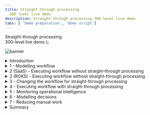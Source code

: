 ```yaml
---
title: Straight-through processing
  300-level live demo
description: Straight-through processing 300-level live demo
tabs: [ 'Demo preparation', 'Demo script']
---
```


  <span>
    Straight-through processing <br/> 300-level live demo
  </span> );

![banner](./images/BA_STP_300_Script_GitHub_banner_8-3-21_short.jpg)

<span id="top"></span>

<details>

<summary>Introduction</summary>
<br/>

Welcome to the straight-through processing demonstration.

<br/>

Today, I will demonstrate how the IBM Cloud Pak for Business Automation supports straight through processing to automate customer refund requests quickly and easily. We’ll take advantage of the Pak’s workflow and decision management features - along with its operational intelligence capabilities - to show how business users can lead the effort to transform customer service. Let’s get started.

<br/>

(Printer-ready PDF of demo script <a href="./300-BA-STP-Demo-Script.pdf" target="_blank" rel="noreferrer">here</a>)

<br/>

**[Go to top](#top)**

</details>

<details>

<summary>1 - Modelling workflow</summary>
<br/>

| **1.1** | **Introduce refund request process without straight-through processing** |
| :--- | :--- |
| **Action** | Show the process diagram for Focus Corp’s refund process without straight-through processing in Process Designer, which you opened during your demo preparation. <br/><br/> ![Step_1_final_screen](./images/Step_1_final_screen_300_600.png) |
| **Narration** | We are looking at the process diagram for Focus Corp’s refund request process. Process diagrams are created in Process Designer. Process Designer is used to implement the refund request process logic. Within this low-code environment, the process diagram will control the execution of each process request. The process diagram adheres to the Business Process Modeling Notation (BPMN). We use drag-and-drop to build the process diagram from the palette on the right. This allows us to model the process steps and flow. From there, you can drill down to complete the implementation and testing of the process application. <br/> <br/> Looking at Focus Corp’s refund request process, customers can initiate returns directly from the company’s portal. Currently, each request is routed to a customer service agent for resolution. |

<br/>

**[Go to top](#top)**

</details>

<details>

<summary>2 (SaaS) - Executing workflow without straight-through processing</summary>
<br/>

| **2.1** | **(SaaS) - Task management and execution** |
| :--- | :--- |
|  | **Note**: This is for **SaaS**. For ROKS, please refer below to **2 (ROKS) - Execute workflow without straight-through processing**. |
| **Action** | Show the **Process Portal** that you have already opened in your preparation |
| **Narration** | We are looking at the task list for the customer service agent. The customer service agent uses the Process Portal to work on their tasks. It is also used to launch processes and view the process dashboards. <br/> <br/> Process Portal is highly customizable to fit your organization's look and feel. The new responsive user interface provides flexibility to get work done anywhere, at any time, on any device type, from a desktop device in the office to a mobile device at home or at a customer site. It can be configured through a set of configuration options without having to customize the Process Portal application itself. <br/> <br/> Process Portal has a robust search capability. You can create a customized task list, for example, with specific business data, by saving task-based searches for later use. <br/> <br/> Customer service agents use the task list to organize and work on the tasks assigned to them. Our agent received a new investigation task. |
| **Action** | Click on any **Refund Investigation** task <br/><br/> ![Step_2.1_SaaS_actions_1-2](./images/Step_2.1_SaaS_action_2_300_600.png) |
| **Narration** | As I open the task, I have all the information needed to investigate the refund. Now, I'll claim the task. |
| **Action** | Click on **Claim Task** <br/><br/> ![Step_2.1_SaaS_action_3](./images/Step_2.1_SaaS_action_3_300_600.png) |
| **Narration** | Let’s review the request data and make an approval decision. |
| **Action** | Click on **Approve Refund** <br/><br/> ![Step_2.1_SaaS_action_4](./images/Step_2.1_SaaS_action_4_300_600.png) |
| **Narration** | Behind the scenes, the refund process is managed by workflow. Once the investigation task is completed, the system automatically updates Focus Corp’s ordering application and notifies the customer. <br/> <br/> Although the process is managed by workflow, there is currently no straight-through processing since every request must be examined by a customer service agent. Let’s go back to the process diagram and see how we can improve things with straight-through processing. |

<br/>

**[Go to top](#top)**

</details>

<details>

<summary>2 (ROKS) - Executing workflow without straight-through processing</summary>
 <br/>

| **2.1** | **(ROKS) - Task management and execution** |
| :--- | :--- |
| | **Note**: This is for **ROKS**. For SaaS, please refer above to **2 (SaaS) - Execute workflow without straight-through processing**. |
| **Action** | Go to the **Workplace** window from step 1 |
| **Narration** | We are looking at the task list for the customer service agent. The customer service agent uses Workplace to work on their tasks. It is also used to launch processes and view the process dashboards. <br/> <br/> Workplace is customizable to fit your organization's look and feel. The new responsive user interface provides flexibility to get work done anywhere, at any time, on any device type, from a desktop device in the office to a mobile device at home or at a customer site. It can be configured though a set of configuration options behavior without having to customize Workplace application itself. <br/> <br/> Workplace has a robust search capability. You can create a customized task list, for example, with specific business data, by saving task-based searches for later use. <br/> <br/> Customer service agents use the task list to organize and work on the tasks assigned to them. Our agent has received a new investigation task. |
| **Action** | Click on the **Refund Investigation** task <br/><br/> ![Step_2.1_ROKS_action_2](./images/Step_2.1_ROKS_action_3_300_600.png) |
| **Narration** | As I open the task, I have all the information needed to investigate the refund. |
| **Action** | Click on **Approve Refund** <br/><br/> ![Step_2.1_ROKS_action_3](./images/Step_2.1_ROKS_action_5_300_600.png) |
| **Narration** | Let’s review the request data and make an approval decision. Behind the scenes, the refund process is managed by workflow. Once the investigation task is completed, the system automatically updates Focus Corp’s ordering application and notifies the customer. <br/> <br/> Although the process is managed by workflow, there is currently no straight-through processing since every request must be examined by a customer service agent. Let’s go back to the process diagram and see how we can improve things with straight-through processing. |

<br/>

**[Go to top](#top)**

</details>

<details>
<summary>3 - Changing the workflow for straight-through processing</summary>
<br/>

| **3.1** | **Introducing straight-through process automation** |
| :--- | :--- |
| **Action** | Go back to the **Process Designer** tab, and click on **Processes** in the menu on the left side <br/><br/> ![Step_3.1_action_1](./images/Step_3.1_action_2_300_600.png) |
| **Action** | Click on **Refund Request** <br/><br/> ![Step_3.1_final_screen](./images/Step_3.1_final_screen_300_600.png) |
| **Narration** | Let’s look at how we can streamline the refund process by combining workflow and decision management. <br/> <br/> We’ve added a decision task to the workflow that will automatically look at each request and make a refund decision without human intervention. This means that most requests can now be approved or declined in real time. Those that can’t are still routed for manual investigation. <br/> <br/> Therefore, we can achieve a significant amount of straight-through processing where we completely process refund requests without human intervention. |

<br/>

**[Go to top](#top)**

</details>

<details>
<summary>4 - Executing workflow with straight-through processing</summary>
<br/>

| **4.1** | **Refund request approved** |
| :--- | :--- |
| **Action** | Go to Focus Corp's **Your Returns and Refunds** page |
| **Narration** | Let’s look at how straight-through processing transforms the refund process. |
| **Action** | Click to select an order. Of the three orders that display, click on the refund request ending in '**AP**.' <br/><br/> ![Step_4.1_action_2](./images/Step_4.1_action_2_300_600.png) |
| **Narration** | In this first example, when the customer submits the refund request, the criteria is evaluated by the refund decision, and the approval is granted in real time, avoiding a time-consuming manual investigation. |
| **Action** | Click **Submit Request** to process the refund. The process executes and generates a refund-approved result. <br/><br/> ![Step_4.1_action_2_1](./images/Step_4.1_action_3_300_600.png) <br/> ![Step_4.1_results_screen](./images/Step_4.1_results_screen_300_600.png) |

<br/><br/>

| **4.2** | **Refund request denied** |
| :--- | :--- |
| **Action** | Click on **Submit Another Refund Request** <br/><br/> ![Step_4.2_action_1](./images/Step_4.2_action_1_300_600.png) |
| **Narration** | Let’s look at a second example. |
| **Action** | Click to select an order. Of the three orders that display, click on the refund request ending in '**DE**.' <br/><br/> ![Step_4.2_action_2](./images/Step_4.2_action_2_300_600.png) |
| **Narration** | This one clearly did not meet our criteria and resulted in a denial because it was well outside the time window. This refund request resulted in a denial, but it is still straight-through processing because there is no manual work. |
| **Action** | Click **Submit Request** to process the refund. The process executes and generates a refund-denied result. <br/><br/> ![Step_4.2_action_2_1](./images/Step_4.2_action_3_300_600.png) <br/> ![Step_4.2_results_screen](./images/Step_4.2_results_screen_300_600.png) |

<br/><br/>

| **4.3** | **Refund request requires manual investigation** |
| :--- | :--- |
| **Action** | Click on **Submit Another Refund Request** <br/><br/> ![Step_4.3_action_1](./images/Step_4.3_action_1_300_600.png) |
| **Narration** | But what if the business rules determine this request requires investigation? |
| **Action** | Click to select an order. Of the three orders that display, click on the refund request ending in ‘**MA**.’ <br/><br/> ![Step_4.3_action_2](./images/Step_4.3_action_2_300_600.png) |
| **Narration** | In that case, workflow would route the request to our customer service agent to do the investigation. |
| **Action** | Click **Submit Request** to process the refund. The process executes and generates a refund investigation result. <br/><br/> ![Step_4.3_action_2_1](./images/Step_4.3_action_3_300_600.png) <br/> ![Step_4.3_results_screen](./images/Step_4.3_results_screen_300_600.png) |

<br/>

**[Go to top](#top)**

</details>

<details>
<summary>5 - Monitoring operational intelligence</summary>
<br/>

| **5.1** | **Review the refund dashboard** |
| :--- | :--- |
| **Action** | Click on the **Refund Dashboard** tab, which you opened in the demo preparation. In this step, you are just speaking to the displayed dashboard. <br/><br/> ![Step_5.1_action_1](./images/Step_5.1_action_1_600.png) |
| **Narration** | Let’s look at the refund dashboard to see how much straight-through processing we’ve achieved. So far, the percentage of manually processed requests is still above 70%, with the average manual investigation taking over two hours. <br/> <br/> Let’s look at what’s behind this dashboard. <br/> <br/> First, as the refund process runs, the system can collect and process historical data and make it available for visualization. <br/> <br/> Next, we provide the Business Performance Center, a no-code monitoring application for the IBM Cloud Pak for Business Automation. Dashboards can be designed and shared in minutes that provide insight into important business activities and processes. You can prepare, track, and design visualizations of metrics, key performance indicators (KPIs), and other measurements of business performance in customizable dashboards. <br/> <br/> Additionally, the historical data can be used to feed a data lake to apply machine learning to our automations. For example, to make even more sophisticated refund decisions, we could use a data lake to incorporate machine learning into our refund process. The Cloud Pak for Business Automation includes some machine learning samples to help you get started. |

<br/>

**[Go to top](#top)**

</details>

<details>
<summary>6 - Modelling decisions</summary>
<br/>

| **6.1** | **Review the refund approval decision model** |
| :--- | :--- |
| **Narration** | Let’s look at how the business analyst can create and manage business rules to further increase straight-through processing. The business rules replicate how experts make refund decisions. <br/> <br/> Using no-code decision modeling, business analysts can easily author and test refund decision criteria. |
| **Action** | Go to your **Decision Center**, having already logged in with your credentials if necessary |
| **Action** | Click on the decision service named **Refund Processing** <br/><br/> ![Step_6.1_action_2](./images/Step_6.1_action_2_300_600.png) |
| **Action** | When the **Refund Processing** decision screen appears, click on **main** <br/><br/> ![Step_6.1_action_3](./images/Step_6.1_action_3_300_600.png) |
| **Action** | The next screen has several blue tabs at the top. Click on **Decision Model**. <br/><br/> ![Step_6.1_action_4](./images/Step_6.1_action_4_300_600.png) |
| **Narration** | This is the decision model for the refund request decision service. A decision model uses a diagram to break the decision down into sub-decisions, which all contribute to the final refund decision. |
| **Action** | Click on **Validate Time Window** in the decision diagram <br/><br/> ![Step_6.1_action_5](./images/Step_6.1_action_5_300_600.png) |
| **Action** | Click on **Validate Time Window** in the Decision Logic section on the left side of the screen. **Note**: This opens a rule table based on the refund reason, day since order, and goods condition. <br/><br/> ![Step_6.1_action_6](./images/Step_6.1_action_6_300_600.png) |
| **Action** | Close the **Validate Time Window** table <br/><br/> ![Step_6.1_action_7](./images/Step_6.1_action_7_300_600.png) |
| **Narration** | To automate the refund request process, we’ve used two decision tables. A decision table groups rules that have similar conditions and actions but use different thresholds. <br/> <br/> The first decision table considers the customer’s reason for return, the days since delivery, and the condition of the item. These are the same criteria that a customer service agent would have used to make a refund request decision, but now, the decision is automated and executes in real time. |
| **Action** | Click on **Validate Type of Goods** in the decision diagram <br/><br/> ![Step_6.1_action_8](./images/Step_6.1_action_8_300_600.png) |
| **Action** | Click on **Validate Type of Goods** in the Decision Logic section on the left side of the screen. **Note**: This opens a rule table based on goods type and goods condition. <br/> ![Step_6.1_action_9](./images/Step_6.1_action_9_300_600.png) |
| **Action** | Close the **Validate Type of Goods** window <br/><br/> ![Step_6.1_action_10](./images/Step_6.1_action_10_300_600.png) |
| **Narration** | The second sub-decision has a table that considers the type of item being returned. |
| **Action** | Click on **Final Refund Decision** in the decision diagram <br/> ![Step_6.1_action_11](./images/Step_6.1_action_11_300_600.png) |
| **Action** | Click on **Manual Decision** in the Decision Logic section on the left side of the screen. **Note:** This opens a rule script based on goods type and goods condition. <br/> ![Step_6.1_action_12](./images/Step_6.1_action_12_300_600.png) |
| **Action** | Close the **Manual Decision** rule logic window <br/><br/> ![Step_6.1_action_13](./images/Step_6.1_action_13_300_600.png) |
| **Narration** | We’ve combined the two sub-decisions to make the final response using a simple text rule. <br/><br/> Business analysts can change the rules to achieve higher levels of straight-through processing or to adapt to changing business conditions. |

<br/>

**[Go to top](#top)**

</details>

<details>
<summary>7 - Reducing manual work</summary>
<br/>

| **7.1** | **Compare and test a new version of the refund decision model** |
| :---         | :--- |
| **Narration** | After running these rules for a few weeks, we realize we can further reduce manual investigations without increasing our risk. <br/> <br/> The decision models can be changed without having to change the underlying process application. <br/> <br/> The business analyst previously created a new version of the decision model to enhance the level of straight-through processing by reducing the number of manual investigations. <br/> <br/> Now, let’s compare the before and after versions to see what changed. |
| **Action** | On the top right of the Decision Center, click the arrow next to main and select **Reduce Manual Processing** <br/><br/> ![Step_7.1_action_1](./images/Step_7.1_action_1_300_600.png) |
| **Action** | Click on the **maximize** icon towards the top right of the Decision Center (right below the blue bar). This opens the Decision Model view. <br/><br/> ![Step_7.1_action_2](./images/Step_7.1_action_2_300_600.png) |
| **Action** | Click on the **Compare** icon on the top right of the Decision Model view <br/><br/> ![Step_7.1_action_3](./images/Step_7.1_action_3_300_600.png) |
| **Action** | When a window opens to prompt a comparison of V.1 and the current model, hit the **Compare** button <br/><br/> ![Step_7.1_action_4](./images/Step_7.1_action_4_300_600.png) |
| **Action** | Click on the arrows next to the two changes on the top left to display rule changes above the two decision diagrams <br/><br/> ![Step_7.1_action_5](./images/Step_7.1_action_5_300_600.png) |
| **Narration** | We select the two versions we wish to compare and see a side-by-side comparison of the two versions with details of the changes highlighted in the diagram and summarized above. |
| **Action** | Click on **Refund Processing** at the top left side of the page. Then, click on **Main**. <br/><br/> ![Step_7.1_action_6](./images/Step_7.1_action_6_300_600.png) |
| **Action** | Click on the **Tests** tab <br/><br/> ![Step_7.1_action_7](./images/Step_7.1_action_7_300_600.png) |
| **Action** | Click on the **run** icon next to **Refund Process Operation** <br/><br/> ![Step_7.1_action_8](./images/Step_7.1_action_8_300_600.png) |
| **Action** | Click **OK** on the **Run Test Suite** dialogue box. **Note**: Make sure you are on the **Test Suites** sub-tab and not on the Reports sub-tab. <br/><br/> ![Step_7.1_action_9](./images/Step_7.1_action_9_300_600.png) |
| **Action** | Click on the report name to access the comparison report <br/><br/> ![Step_7.1_action_10](./images/Step_7.1_action_10_300_600.png) <br/> ![Step_7.1_final_comparison_report](./images/Step_7.1_final_comparison_report_300_600.png) |
| **Narration** | The business analyst can also validate that the updated rules pass the regression test suite. One or more test suites can be created and executed. Let’s run one now and review the results. All the scenarios succeeded, and the results were all as expected. <br/> <br/> Once ready, the new version of the rules can be pushed into production by the business team (if they have the permission) or the IT team, depending on your governance processes. |

<br/>

**[Go to top](#top)**

</details>

<details>
<summary>Summary</summary>
<br/>

Using the Cloud Pak for Business Automation, we had all the capabilities needed to significantly reduce the amount of manual refund processing. We combined workflow and decision automation to increase straight-through processing, which resulted in a lower average completion time, lower costs, and more consistent customer communication throughout the process.

<br/>

**[Go to top](#top)**

</details>
